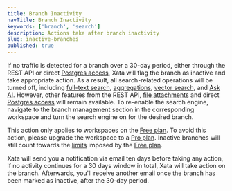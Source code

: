 ```yaml
---
title: Branch Inactivity
navTitle: Branch Inactivity
keywords: ['branch', 'search']
description: Actions take after branch inactivity
slug: inactive-branches
published: true
---
```


If no traffic is detected for a branch over a 30-day period, either through the REST API or direct [Postgres access](/docs/postgres), Xata will flag the branch as inactive and take appropriate action.
As a result, all search-related operations will be turned off, including [full-text search](/docs/sdk/search), [aggregations](/docs/sdk/aggregate), [vector search](/docs/sdk/vector-search), and [Ask AI](/docs/sdk/ask).
However, other features from the REST API, [file attachments](/docs/sdk/file-attachments) and direct [Postgres access](/docs/postgres) will remain available.
To re-enable the search engine, navigate to the branch management section in the corresponding workspace and turn the search engine on for the desired branch.

This action only applies to workspaces on the [Free plan](/docs/concepts/pricing#free-plan).
To avoid this action, please upgrade the workspace to a [Pro plan](/docs/concepts/pricing#pro-plan).
Inactive branches will still count towards the [limits](/pricing) imposed by the [Free plan](/docs/concepts/pricing#free-plan).

Xata will send you a notification via email ten days before taking any action, if no activity continues for a 30 days window in total, Xata will take action on the branch.
Afterwards, you'll receive another email once the branch has been marked as inactive, after the 30-day period.
